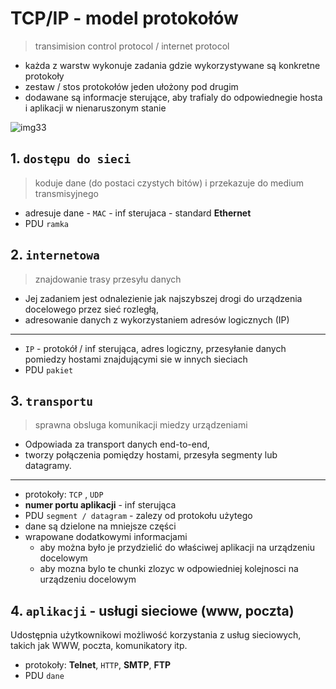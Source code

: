 # TCP/IP - model protokołów

> transimision control protocol / internet protocol

- każda z warstw wykonuje zadania gdzie wykorzystywane są konkretne protokoły
- zestaw / stos protokołów jeden ułożony pod drugim
- dodawane są informacje sterujące, aby trafialy do odpowiednegie hosta i aplikacji w nienaruszonym stanie

![img33](/lab1/img/img33.webp)

## 1. `dostępu do sieci`

> koduje dane (do postaci czystych bitów) i przekazuje do medium transmisyjnego

- adresuje dane - `MAC` - inf sterujaca - standard **Ethernet**
- PDU `ramka`

## 2. `internetowa`

> znajdowanie trasy przesyłu danych

- Jej zadaniem jest odnalezienie jak najszybszej drogi do urządzenia docelowego przez sieć rozległą,
- adresowanie danych z wykorzystaniem adresów logicznych (IP)

---

- `IP` - protokół / inf sterująca, adres logiczny, przesyłanie danych pomiedzy hostami znajdującymi sie w innych sieciach
- PDU `pakiet`

## 3. `transportu`

> sprawna obsluga komunikacji miedzy urządzeniami

- Odpowiada za transport danych end-to-end,
- tworzy połączenia pomiędzy hostami, przesyła segmenty lub datagramy.

---

- protokoły: `TCP` , `UDP`
- **numer portu aplikacji** - inf sterująca
- PDU `segment / datagram` - zalezy od protokołu użytego
- dane są dzielone na mniejsze części
- wrapowane dodatkowymi informacjami
  - aby można było je przydzielić do właściwej aplikacji na urządzeniu docelowym
  - aby mozna bylo te chunki zlozyc w odpowiedniej kolejnosci na urządzeniu docelowym

## 4. `aplikacji` - usługi sieciowe (www, poczta)

Udostępnia użytkownikowi możliwość korzystania z usług sieciowych, takich jak WWW, poczta, komunikatory itp.

- protokoły: **Telnet**, `HTTP`, **SMTP**, **FTP**
- PDU `dane`

